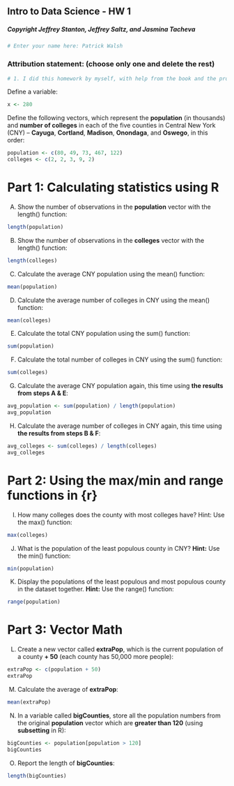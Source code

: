 ## Intro to Data Science - HW 1
##### Copyright Jeffrey Stanton, Jeffrey Saltz, and Jasmina Tacheva


```{r}
# Enter your name here: Patrick Walsh
```

### Attribution statement: (choose only one and delete the rest)


```{r}
# 1. I did this homework by myself, with help from the book and the professor. 
```

Define a variable:


```{r}
x <- 280
```

Define the following vectors, which represent the **population** (in thousands) and **number of colleges** in each of the five counties in Central New York (CNY) – **Cayuga**, **Cortland**, **Madison**, **Onondaga**, and **Oswego**, in this order:


```{r}
population <- c(80, 49, 73, 467, 122)
colleges <- c(2, 2, 3, 9, 2)
```

# Part 1: Calculating statistics using R  

A.	Show the number of observations in the **population** vector with the length() function: 


```{r}
length(population)
```

B.	Show the number of observations in the **colleges** vector with the length() function:


```{r}
length(colleges)
```

C.	Calculate the average CNY population using the mean() function:


```{r}
mean(population)
```

D.	Calculate the average number of colleges in CNY using the mean() function:


```{r}
mean(colleges)
```

E.	Calculate the total CNY population using the sum() function:


```{r}
sum(population)
```

F.	Calculate the total number of colleges in CNY using the sum() function:


```{r}
sum(colleges)
```

G.	Calculate the average CNY population again, this time using **the results from steps A & E**:


```{r}
avg_population <- sum(population) / length(population)
avg_population
```

H.	Calculate the average number of colleges in CNY again, this time using **the results from steps B & F**:


```{r}
avg_colleges <- sum(colleges) / length(colleges)
avg_colleges
```

# Part 2: Using the max/min and range functions in {r}

I.	How many colleges does the county with most colleges have? Hint: Use the max() function:


```{r}
max(colleges)
```

J.	What is the population of the least populous county in CNY? **Hint:** Use the min() function:


```{r}
min(population)
```

K.	Display the populations of the least populous and most populous county in the dataset together. **Hint:** Use the range() function:


```{r}
range(population)
```

# Part 3: Vector Math

L.	Create a new vector called **extraPop**, which is the current population of a county **+ 50** (each county has 50,000 more people):


```{r}
extraPop <- c(population + 50)
extraPop
```

M.	 Calculate the average of **extraPop**:


```{r}
mean(extraPop)
```

N.	In a variable called **bigCounties**, store all the population numbers from the original **population** vector which are **greater than 120** (using **subsetting** in R):


```{r}
bigCounties <- population[population > 120]
bigCounties
```

O.	Report the length of **bigCounties**:


```{r}
length(bigCounties)
```
